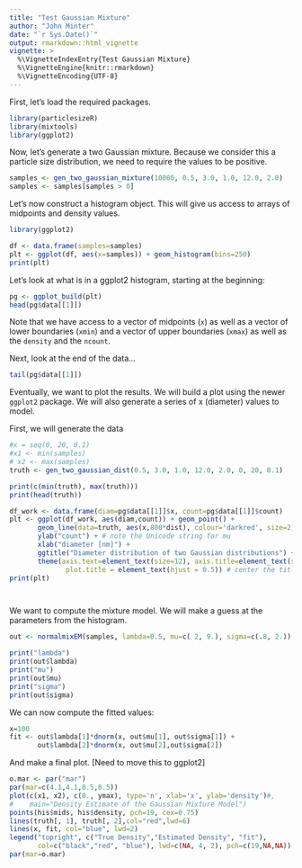 ```yaml
---
title: "Test Gaussian Mixture"
author: "John Minter"
date: "`r Sys.Date()`"
output: rmarkdown::html_vignette
vignette: >
  %\VignetteIndexEntry{Test Gaussian Mixture}
  %\VignetteEngine{knitr::rmarkdown}
  %\VignetteEncoding{UTF-8}
---
```


First, let's load the required packages.

```r
library(particlesizeR)
library(mixtools)
library(ggplot2)
```

Now, let's generate a two Gaussian mixture. Because we consider this a particle size distribution, we need to require the values to be positive.

```r
samples <- gen_two_gaussian_mixture(10000, 0.5, 3.0, 1.0, 12.0, 2.0)
samples <- samples[samples > 0]
```

Let's now construct a histogram object. This will give us access to arrays of midpoints and density values.

```r
library(ggplot2)

df <- data.frame(samples=samples)
plt <- ggplot(df, aes(x=samples)) + geom_histogram(bins=250)
print(plt)
```

Let's look at what is in a ggplot2 histogram, starting at the beginning:

```r
pg <- ggplot_build(plt)
head(pg$data[[1]])
```
Note that we have access to a vector of midpoints (`x`) as well as a vector
of lower boundaries (`xmin`) and a vector of upper boundaries (`xmax`) as
well as the `density` and the `ncount`. 


Next, look at the end of the data...

```r
tail(pg$data[[1]])
```

Eventually, we want to plot the results. We will build a plot using the newer
`ggplot2` package. We will also generate a series of x (diameter) values to
model.

First, we will generate the data

```r
#x = seq(0, 20, 0.1)
#x1 <- min(samples)
# x2 <- max(samples)
truth <- gen_two_gaussian_dist(0.5, 3.0, 1.0, 12.0, 2.0, 0, 20, 0.1)

print(c(min(truth), max(truth)))
print(head(truth))
```

```r
df_work <- data.frame(diam=pg$data[[1]]$x, count=pg$data[[1]]$count)
plt <- ggplot(df_work, aes(diam,count)) + geom_point() +
       geom_line(data=truth, aes(x,800*dist), colour='darkred', size=2)+
       ylab("count") + # note the Unicode string for mu
       xlab("diameter [nm]") +
       ggtitle("Diameter distribution of two Gaussian distributions") +
       theme(axis.text=element_text(size=12), axis.title=element_text(size=14),
              plot.title = element_text(hjust = 0.5)) # center the title
print(plt)




```


We want to compute the mixture model. We will make a guess at the parameters from the histogram.

```r
out <- normalmixEM(samples, lambda=0.5, mu=c( 2, 9.), sigma=c(.8, 2.))

print("lambda")
print(out$lambda)
print("mu")
print(out$mu)
print("sigma")
print(out$sigma)
```

We can now compute the fitted values:

```r
x=100
fit <- out$lambda[1]*dnorm(x, out$mu[1], out$sigma[1]) + 
       out$lambda[2]*dnorm(x, out$mu[2],out$sigma[2])
```

And make a final plot. [Need to move this to ggplot2]


```r
o.mar <- par("mar")
par(mar=c(4.1,4.1,0.5,0.5))
plot(c(x1, x2), c(0., ymax), type='n', xlab='x', ylab='density')#, 
#    main="Density Estimate of the Gaussian Mixture Model")
points(his$mids, his$density, pch=19, cex=0.75)
lines(truth[, 1], truth[, 2],col="red",lwd=6)
lines(x, fit, col="blue", lwd=2)
legend("topright", c("True Density","Estimated Density", "fit"),
       col=c("black","red", "blue"), lwd=c(NA, 4, 2), pch=c(19,NA,NA))
par(mar=o.mar)
```
